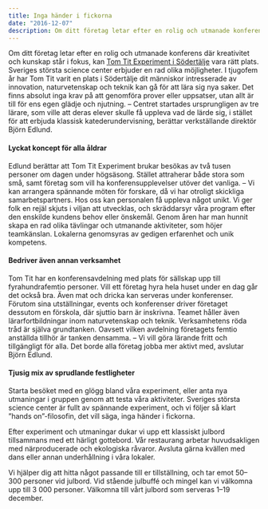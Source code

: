 ```yaml
---
title: Inga händer i fickorna
date: "2016-12-07"
description: Om ditt företag letar efter en rolig och utmanade konferens där kreativitet och kunskap står i fokus, kan Tom Tit Experiment i Södertälje vara rätt plats.
---
```


Om ditt företag letar efter en rolig och utmanade konferens där kreativitet och kunskap står i fokus, kan <a href="https://www.tomtit.se/" rel="nofollow">Tom Tit Experiment i Södertälje</a> vara rätt plats. Sveriges största science center erbjuder en rad olika möjligheter.
I tjugofem år har Tom Tit varit en plats i Södertälje dit människor intresserade av innovation, naturvetenskap och teknik kan gå för att lära sig nya saker. Det finns absolut inga krav på att genomföra prover eller uppsatser, utan allt är till för ens egen glädje och njutning.
   – Centret startades ursprungligen av tre lärare, som ville att deras elever skulle få uppleva vad de lärde sig, i stället för att erbjuda klassisk katederundervisning, berättar verkställande direktör Björn Edlund.

<h4>Lyckat koncept för alla åldrar</h4>
Edlund berättar att Tom Tit Experiment brukar besökas av två tusen personer om dagen under högsäsong. Stället attraherar både stora som små, samt företag som vill ha konferensupplevelser utöver det vanliga.
   – Vi kan arrangera spännande möten för forskare, då vi har otroligt skickliga samarbetspartners. Hos oss kan personalen få uppleva något unikt. Vi ger folk en rejäl skjuts i viljan att utvecklas, och skräddarsyr våra program efter den enskilde kundens behov eller önskemål.
   Genom åren har man hunnit skapa en rad olika tävlingar och utmanande aktiviteter, som höjer teamkänslan. Lokalerna genomsyras av gedigen erfarenhet och unik kompetens.

<h4>Bedriver även annan verksamhet</h4>
Tom Tit har en konferensavdelning med plats för sällskap upp till fyrahundrafemtio personer. Vill ett företag hyra hela huset under en dag går det också bra. Även mat och dricka kan serveras under konferenser.
   Förutom sina utställningar, events och konferenser driver företaget dessutom en förskola, där sjuttio barn är inskrivna. Teamet håller även lärarfortbildningar inom naturvetenskap och teknik. Verksamhetens röda tråd är själva grundtanken. Oavsett vilken avdelning företagets femtio anställda tillhör är tanken densamma.
   – Vi vill göra lärande fritt och tillgängligt för alla. Det borde alla företag jobba mer aktivt med, avslutar Björn Edlund.


<h4>Tjusig mix av sprudlande festligheter</h4>
Starta besöket med en glögg bland våra experiment, eller anta nya utmaningar i gruppen genom att testa våra aktiviteter. Sveriges största science center är fullt av spännande experiment, och vi följer så klart ”hands on”-filosofin, det vill säga, inga händer i fickorna.


Efter experiment och utmaningar dukar vi upp ett klassiskt julbord tillsammans med ett härligt gottebord. Vår restaurang arbetar huvudsakligen med närproducerade och ekologiska råvaror. Avsluta gärna kvällen med dans eller annan underhållning i våra lokaler.


Vi hjälper dig att hitta något passande till er tillställning, och tar emot 50–300 personer vid julbord. Vid stående julbuffé och mingel kan vi välkomna upp till 3 000 personer.
Välkomna till vårt julbord som serveras 1–19 december.
